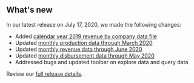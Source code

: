 ## What's new

In our latest release on July 17, 2020, we made the following changes:

- Added [calendar year 2019 revenue by company data file](https://beta-nrrd.app.cloud.gov/downloads/federal-revenue-by-company)
- Updated [monthly production data through March 2020](https://beta-nrrd.app.cloud.gov/downloads/production-by-month)
- Updated [monthly revenue data through June 2020](https://beta-nrrd.app.cloud.gov/downloads/revenue-by-month)
- Updated [monthly disbursement data through May 2020](https://beta-nrrd.app.cloud.gov/downloads/disbursements-by-month)
- Addressed bugs and updated toolbar on explore data and query data

Review our [full release details](https://github.com/ONRR/nrrd/releases).
